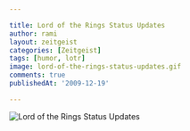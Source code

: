 ```yaml
---

title: Lord of the Rings Status Updates
author: rami
layout: zeitgeist
categories: [Zeitgeist]
tags: [humor, lotr]
image: lord-of-the-rings-status-updates.gif
comments: true
publishedAt: '2009-12-19'

---
```


![Lord of the Rings Status Updates](/assets/images/content/zeitgeist/lord-of-the-rings-status-updates.gif)
